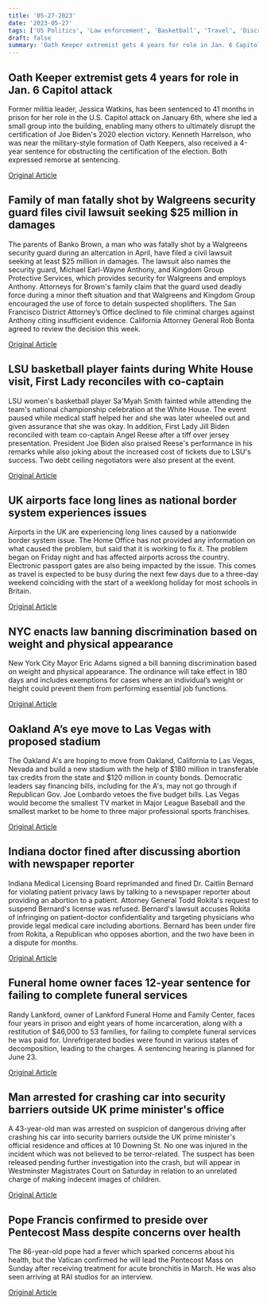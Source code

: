 ```yaml
---
title: '05-27-2023'
date: '2023-05-27'
tags: ['US Politics', 'Law enforcement', 'Basketball', 'Travel', 'Discrimination', 'Sports', 'Medical Ethics', 'Crime', 'crime', 'Religion']
draft: false
summary: 'Oath Keeper extremist gets 4 years for role in Jan. 6 Capitol attack...'
---
```


## Oath Keeper extremist gets 4 years for role in Jan. 6 Capitol attack
Former militia leader, Jessica Watkins, has been sentenced to 41 months in prison for her role in the U.S. Capitol attack on January 6th, where she led a small group into the building, enabling many others to ultimately disrupt the certification of Joe Biden's 2020 election victory. Kenneth Harrelson, who was near the military-style formation of Oath Keepers, also received a 4-year sentence for obstructing the certification of the election. Both expressed remorse at sentencing.

[Original Article](https://abcnews.go.com/Politics/former-oath-keeper-sentenced-role-jan-6-capitol/story?id=99631938)

## Family of man fatally shot by Walgreens security guard files civil lawsuit seeking $25 million in damages
The parents of Banko Brown, a man who was fatally shot by a Walgreens security guard during an altercation in April, have filed a civil lawsuit seeking at least $25 million in damages. The lawsuit also names the security guard, Michael Earl-Wayne Anthony, and Kingdom Group Protective Services, which provides security for Walgreens and employs Anthony. Attorneys for Brown's family claim that the guard used deadly force during a minor theft situation and that Walgreens and Kingdom Group encouraged the use of force to detain suspected shoplifters. The San Francisco District Attorney’s Office declined to file criminal charges against Anthony citing insufficient evidence. California Attorney General Rob Bonta agreed to review the decision this week.

[Original Article](https://abcnews.go.com/US/family-man-fatally-shot-walgreens-security-guard-files/story?id=99637736)

## LSU basketball player faints during White House visit, First Lady reconciles with co-captain
LSU women's basketball player Sa'Myah Smith fainted while attending the team's national championship celebration at the White House. The event paused while medical staff helped her and she was later wheeled out and given assurance that she was okay. In addition, First Lady Jill Biden reconciled with team co-captain Angel Reese after a tiff over jersey presentation. President Joe Biden also praised Reese's performance in his remarks while also joking about the increased cost of tickets due to LSU's success. Two debt ceiling negotiators were also present at the event.

[Original Article](https://abcnews.go.com/Politics/player-faints-lsu-tigers-national-title-celebration-white/story?id=99637500)

## UK airports face long lines as national border system experiences issues
Airports in the UK are experiencing long lines caused by a nationwide border system issue. The Home Office has not provided any information on what caused the problem, but said that it is working to fix it. The problem began on Friday night and has affected airports across the country. Electronic passport gates are also being impacted by the issue. This comes as travel is expected to be busy during the next few days due to a three-day weekend coinciding with the start of a weeklong holiday for most schools in Britain.

[Original Article](https://abcnews.go.com/International/wireStory/travelers-uk-face-long-waits-amid-systems-problem-99647539)

## NYC enacts law banning discrimination based on weight and physical appearance
New York City Mayor Eric Adams signed a bill banning discrimination based on weight and physical appearance. The ordinance will take effect in 180 days and includes exemptions for cases where an individual’s weight or height could prevent them from performing essential job functions.

[Original Article](https://abcnews.go.com/Business/wireStory/new-york-city-mayor-signs-ban-weight-height-99639911)

## Oakland A’s eye move to Las Vegas with proposed stadium
The Oakland A's are hoping to move from Oakland, California to Las Vegas, Nevada and build a new stadium with the help of $180 million in transferable tax credits from the state and $120 million in county bonds. Democratic leaders say financing bills, including for the A's, may not go through if Republican Gov. Joe Lombardo vetoes the five budget bills. Las Vegas would become the smallest TV market in Major League Baseball and the smallest market to be home to three major professional sports franchises.

[Original Article](https://abcnews.go.com/Business/wireStory/new-bill-build-oakland-athletics-stadium-las-vegas-99646978)

## Indiana doctor fined after discussing abortion with newspaper reporter
Indiana Medical Licensing Board reprimanded and fined Dr. Caitlin Bernard for violating patient privacy laws by talking to a newspaper reporter about providing an abortion to a  patient. Attorney General Todd Rokita's request to suspend Bernard's license was refused. Bernard's lawsuit accuses Rokita of infringing on patient-doctor confidentiality and targeting physicians who provide legal medical care including abortions. Bernard has been under fire from Rokita, a Republican who opposes abortion, and the two have been in a dispute for months.

[Original Article](https://abcnews.go.com/US/indiana-reprimands-doctor-ohio-rape-victim-abortion/story?id=99612853)

## Funeral home owner faces 12-year sentence for failing to complete funeral services
Randy Lankford, owner of Lankford Funeral Home and Family Center, faces four years in prison and eight years of home incarceration, along with a restitution of $46,000 to 53 families, for failing to complete funeral services he was paid for. Unrefrigerated bodies were found in various states of decomposition, leading to the charges. A sentencing hearing is planned for June 23.

[Original Article](https://abcnews.go.com/Business/wireStory/indiana-funeral-director-pleads-guilty-40-theft-counts-99644718)

## Man arrested for crashing car into security barriers outside UK prime minister's office
A 43-year-old man was arrested on suspicion of dangerous driving after crashing his car into security barriers outside the UK prime minister's official residence and offices at 10 Downing St. No one was injured in the incident which was not believed to be terror-related. The suspect has been released pending further investigation into the crash, but will appear in Westminster Magistrates Court on Saturday in relation to an unrelated charge of making indecent images of children.

[Original Article](https://abcnews.go.com/International/wireStory/uk-police-free-man-involved-downing-street-collision-99648675)

## Pope Francis confirmed to preside over Pentecost Mass despite concerns over health
The 86-year-old pope had a fever which sparked concerns about his health, but the Vatican confirmed he will lead the Pentecost Mass on Sunday after receiving treatment for acute bronchitis in March. He was also seen arriving at RAI studios for an interview.

[Original Article](https://abcnews.go.com/International/wireStory/pope-francis-resumes-regular-appointments-after-canceling-schedule-99649687)
